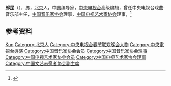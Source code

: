 '''郎昆'''（{{bd|1959年|12月}}），男，[[北京|北京]]人，中国编导家，[[中国中央电视台|中央电视台]]高级编辑，曾任中央电视台戏曲·音乐部主任，[[中国音乐家协会|中国音乐家协会]]理事，[[中国电视艺术家协会|中国电视艺术家协会]]理事，<ref>{{Cite book|title=中国当代青年名人大辞典 • 二 文学艺术卷|author=褚德新主编; 周浙平, 侯云章副主编|publisher=黑龙江人民出版社|year=1993|isbn=|location=哈尔滨|pages=}}</ref>

== 参考资料 ==
{{reflist}}

{{start box}}
{{s-media}}
{{s-new}}
{{s-title|[[中央广播电视总台|中央广播电视总台]]文艺节目中心召集人|2019年6月－2020年11月}}
{{s-after|曹毅}}
{{end box}}

{{央视春晚}}
{{Navboxes
| title  = 郎昆在[[中国音乐家协会|中国音乐家协会]]的职务
| list1  =
{{中国音乐家协会第七届理事会}}
{{中国音乐家协会第八届理事会}}
}}
{{Navboxes
| title  = 郎昆在[[中国电视艺术家协会|中国电视艺术家协会]]的职务
| list1  =
{{中国电视艺术家协会第五届理事会}}
}}
{{Navboxes
| title  = 郎昆在[[中国文艺志愿者协会|中国文艺志愿者协会]]的职务
| list1  =
{{中国文艺志愿者协会第二届理事会}}
}}
{{Navboxes
| title  = 郎昆在[[中国文学艺术界联合会|中国文学艺术界联合会]]的职务
| list1  =
{{中国文学艺术界联合会第十届全国委员会}}
}}

{{Authority control}}
{{DEFAULTSORT:Lang郎}}
[[Category:郎姓|Kun]]
[[Category:北京人|Category:北京人]]
[[Category:中央电视台春节联欢晚会人物|Category:中央电视台春节联欢晚会人物]]
[[Category:中央電視台導演|Category:中央電視台導演]]
[[Category:中国音乐家协会会员|Category:中国音乐家协会会员]]
[[Category:中国音乐家协会理事|Category:中国音乐家协会理事]]
[[Category:中国电视艺术家协会会员|Category:中国电视艺术家协会会员]]
[[Category:中国电视艺术家协会理事|Category:中国电视艺术家协会理事]]
[[Category:中国文艺志愿者协会副主席|Category:中国文艺志愿者协会副主席]]

{{中国人物小作品}}
